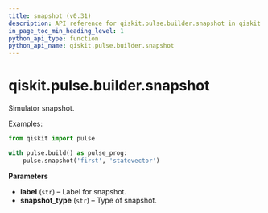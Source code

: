 ```yaml
---
title: snapshot (v0.31)
description: API reference for qiskit.pulse.builder.snapshot in qiskit v0.31
in_page_toc_min_heading_level: 1
python_api_type: function
python_api_name: qiskit.pulse.builder.snapshot
---
```


<span id="qiskit-pulse-builder-snapshot" />

# qiskit.pulse.builder.snapshot

<Function id="qiskit.pulse.builder.snapshot" isDedicatedPage={true} github="https://github.com/qiskit/qiskit/tree/stable/0.18/qiskit/pulse/builder.py" signature="snapshot(label, snapshot_type='statevector')">
  Simulator snapshot.

  Examples:

  ```python
  from qiskit import pulse

  with pulse.build() as pulse_prog:
      pulse.snapshot('first', 'statevector')
  ```

  **Parameters**

  *   **label** (`str`) – Label for snapshot.
  *   **snapshot\_type** (`str`) – Type of snapshot.
</Function>

